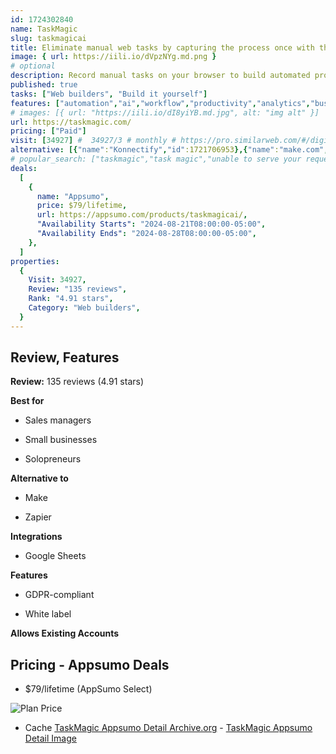 ```yaml
---
id: 1724302840
name: TaskMagic
slug: taskmagicai
title: Eliminate manual web tasks by capturing the process once with this AI-powered automation tool
image: { url: https://iili.io/dVpzNYg.md.png }
# optional
description: Record manual tasks on your browser to build automated processes, all without writing any codeUse AI to predict efficient workflows for your business to save time
published: true
tasks: ["Web builders", "Build it yourself"]
features: ["automation","ai","workflow","productivity","analytics","business","customer support","management"]
# images: [{ url: "https://iili.io/dI8yiYB.md.jpg", alt: "img alt" }]
url: https://taskmagic.com/
pricing: ["Paid"]
visit: [34927] #  34927/3 # monthly # https://pro.similarweb.com/#/digitalsuite/websiteanalysis/home
alternative: [{"name":"Konnectify","id":1721706953},{"name":"make.com","id":1723133418}]
# popular_search: ["taskmagic","task magic","unable to serve your request alude","we are unable to serve your request claude","claude billing does not work","task magic","taskmagic"]
deals:
  [
    {
      name: "Appsumo",
      price: $79/lifetime,
      url: https://appsumo.com/products/taskmagicai/,
      "Availability Starts": "2024-08-21T08:00:00-05:00",
      "Availability Ends": "2024-08-28T08:00:00-05:00",
    },
  ]
properties:
  {
    Visit: 34927,
    Review: "135 reviews",
    Rank: "4.91 stars",
    Category: "Web builders",
  }
---
```


## Review, Features

**Review:** 135 reviews (4.91 stars)

**Best for**

- Sales managers

- Small businesses

- Solopreneurs

**Alternative to**

- Make

- Zapier

**Integrations**

- Google Sheets

**Features**

- GDPR-compliant

- White label

**Allows Existing Accounts**

## Pricing - Appsumo Deals

- $79/lifetime (AppSumo Select)

<Img src="https://iili.io/dX9meEP.png" alt="Plan Price" />

- Cache [TaskMagic Appsumo Detail Archive.org](https://web.archive.org/web/*/https://appsumo.com/products/taskmagicai/) - [TaskMagic Appsumo Detail Image](https://iili.io/dX9p8V2.png)
